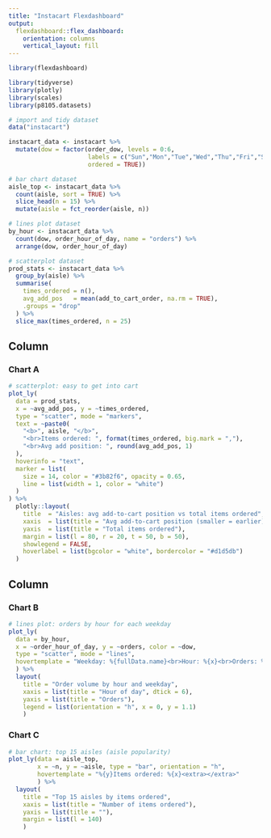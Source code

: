 ```yaml
---
title: "Instacart Flexdashboard"
output: 
  flexdashboard::flex_dashboard:
    orientation: columns
    vertical_layout: fill
---
```


```r
library(flexdashboard)
```

```r
library(tidyverse)
library(plotly)
library(scales)
library(p8105.datasets)
```

```r
# import and tidy dataset
data("instacart")

instacart_data <- instacart %>%
  mutate(dow = factor(order_dow, levels = 0:6,
                      labels = c("Sun","Mon","Tue","Wed","Thu","Fri","Sat"),
                      ordered = TRUE))

# bar chart dataset
aisle_top <- instacart_data %>%
  count(aisle, sort = TRUE) %>%
  slice_head(n = 15) %>%
  mutate(aisle = fct_reorder(aisle, n))

# lines plot dataset
by_hour <- instacart_data %>%
  count(dow, order_hour_of_day, name = "orders") %>%
  arrange(dow, order_hour_of_day)

# scatterplot dataset
prod_stats <- instacart_data %>%
  group_by(aisle) %>%
  summarise(
    times_ordered = n(),                        
    avg_add_pos   = mean(add_to_cart_order, na.rm = TRUE),  
    .groups = "drop"
  ) %>%
  slice_max(times_ordered, n = 25)   
```   

Column {data-width=650}
-----------------------------------------------------------------------
                   
### Chart A

```r
# scatterplot: easy to get into cart
plot_ly(
  data = prod_stats,
  x = ~avg_add_pos, y = ~times_ordered,
  type = "scatter", mode = "markers",
  text = ~paste0(
    "<b>", aisle, "</b>",
    "<br>Items ordered: ", format(times_ordered, big.mark = ","),
    "<br>Avg add position: ", round(avg_add_pos, 1)
  ),
  hoverinfo = "text",
  marker = list(
    size = 14, color = "#3b82f6", opacity = 0.65,
    line = list(width = 1, color = "white")
  )
) %>%                               
  plotly::layout(                   
    title  = "Aisles: avg add-to-cart position vs total items ordered",
    xaxis  = list(title = "Avg add-to-cart position (smaller = earlier)"),
    yaxis  = list(title = "Total items ordered"),
    margin = list(l = 80, r = 20, t = 50, b = 50),
    showlegend = FALSE,
    hoverlabel = list(bgcolor = "white", bordercolor = "#d1d5db")
  )
```

Column {data-width=350}
-----------------------------------------------------------------------

### Chart B

```r
# lines plot: orders by hour for each weekday
plot_ly(
  data = by_hour,
  x = ~order_hour_of_day, y = ~orders, color = ~dow,
  type = "scatter", mode = "lines",
  hovertemplate = "Weekday: %{fullData.name}<br>Hour: %{x}<br>Orders: %{y}"
  ) %>%
  layout(
    title = "Order volume by hour and weekday",
    xaxis = list(title = "Hour of day", dtick = 6),
    yaxis = list(title = "Orders"),
    legend = list(orientation = "h", x = 0, y = 1.1)
    )
```

### Chart C

```r
# bar chart: top 15 aisles (aisle popularity)
plot_ly(data = aisle_top,
        x = ~n, y = ~aisle, type = "bar", orientation = "h",
        hovertemplate = "%{y}Items ordered: %{x}<extra></extra>"
        ) %>%
  layout(
    title = "Top 15 aisles by items ordered",
    xaxis = list(title = "Number of items ordered"),
    yaxis = list(title = ""),
    margin = list(l = 140)
    )
```
